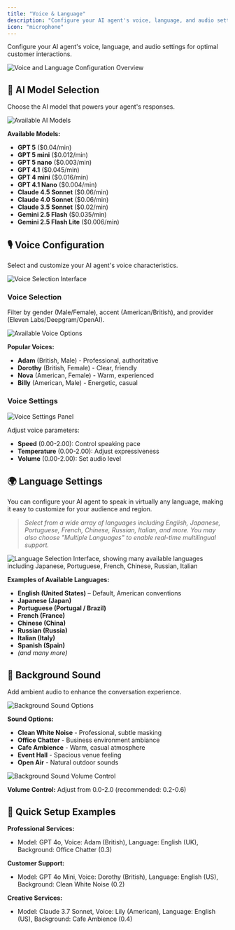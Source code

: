 ```yaml
---
title: "Voice & Language"
description: "Configure your AI agent's voice, language, and audio settings"
icon: "microphone"
---
```


Configure your AI agent's voice, language, and audio settings for optimal customer interactions.

<img
  src="/images/ai/AI-agent/edit/voices-languages/overview.png"
  alt="Voice and Language Configuration Overview"
  className="rounded-lg border shadow-sm"
/>

## 🤖 AI Model Selection

Choose the AI model that powers your agent's responses.

<img
  src="/images/ai/AI-agent/edit/voices-languages/available-models.png"
  alt="Available AI Models"
  className="rounded-lg border shadow-sm"
/>

**Available Models:**

- **GPT 5** ($0.04/min)
- **GPT 5 mini** ($0.012/min)
- **GPT 5 nano** ($0.003/min)
- **GPT 4.1** ($0.045/min)
- **GPT 4 mini** ($0.016/min)
- **GPT 4.1 Nano** ($0.004/min)
- **Claude 4.5 Sonnet** ($0.06/min)
- **Claude 4.0 Sonnet** ($0.06/min)
- **Claude 3.5 Sonnet** ($0.02/min)
- **Gemini 2.5 Flash** ($0.035/min)
- **Gemini 2.5 Flash Lite** ($0.006/min)

## 🎙️ Voice Configuration

Select and customize your AI agent's voice characteristics.

<img
  src="/images/ai/AI-agent/edit/voices-languages/voice-selection.png"
  alt="Voice Selection Interface"
  className="rounded-lg border shadow-sm"
/>

### Voice Selection
Filter by gender (Male/Female), accent (American/British), and provider (Eleven Labs/Deepgram/OpenAI).

<img
  src="/images/ai/AI-agent/edit/voices-languages/voice-lists.png"
  alt="Available Voice Options"
  className="rounded-lg border shadow-sm"
/>

**Popular Voices:**
- **Adam** (British, Male) - Professional, authoritative
- **Dorothy** (British, Female) - Clear, friendly
- **Nova** (American, Female) - Warm, experienced
- **Billy** (American, Male) - Energetic, casual

### Voice Settings

<img
  src="/images/ai/AI-agent/edit/voices-languages/voice-setting.png"
  alt="Voice Settings Panel"
  className="rounded-lg border shadow-sm"
/>

Adjust voice parameters:
- **Speed** (0.00-2.00): Control speaking pace
- **Temperature** (0.00-2.00): Adjust expressiveness
- **Volume** (0.00-2.00): Set audio level

## 🌍 Language Settings



You can configure your AI agent to speak in virtually any language, making it easy to customize for your audience and region.

> *Select from a wide array of languages including English, Japanese, Portuguese, French, Chinese, Russian, Italian, and more. You may also choose "Multiple Languages" to enable real-time multilingual support.*

<img
  src="/images/ai/AI-agent/edit/voices-languages/languages.png"
  alt="Language Selection Interface, showing many available languages including Japanese, Portuguese, French, Chinese, Russian, Italian"
  className="rounded-lg border shadow-sm"
/>

**Examples of Available Languages:**
- **English (United States)** – Default, American conventions
- **Japanese (Japan)**
- **Portuguese (Portugal / Brazil)**
- **French (France)**
- **Chinese (China)**
- **Russian (Russia)**
- **Italian (Italy)**
- **Spanish (Spain)**
- *(and many more)*


## 🎵 Background Sound

Add ambient audio to enhance the conversation experience.

<img
  src="/images/ai/AI-agent/edit/voices-languages/background-sound.png"
  alt="Background Sound Options"
  className="rounded-lg border shadow-sm"
/>

**Sound Options:**
- **Clean White Noise** - Professional, subtle masking
- **Office Chatter** - Business environment ambiance
- **Cafe Ambience** - Warm, casual atmosphere
- **Event Hall** - Spacious venue feeling
- **Open Air** - Natural outdoor sounds

<img
  src="/images/ai/AI-agent/edit/voices-languages/background-sound-volume.png"
  alt="Background Sound Volume Control"
  className="rounded-lg border shadow-sm"
/>

**Volume Control:** Adjust from 0.0-2.0 (recommended: 0.2-0.6)

## 🎯 Quick Setup Examples

**Professional Services:**
- Model: GPT 4o, Voice: Adam (British), Language: English (UK), Background: Office Chatter (0.3)

**Customer Support:**
- Model: GPT 4o Mini, Voice: Dorothy (British), Language: English (US), Background: Clean White Noise (0.2)

**Creative Services:**
- Model: Claude 3.7 Sonnet, Voice: Lily (American), Language: English (US), Background: Cafe Ambience (0.4)
